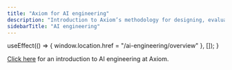 ```yaml
---
title: "Axiom for AI engineering"
description: "Introduction to Axiom’s methodology for designing, evaluating, monitoring, and iterating generative AI capabilities."
sidebarTitle: "AI engineering"
---
```


  useEffect(() => {
    window.location.href = "/ai-engineering/overview"
  }, []);
}

<RedirectComponent />

[Click here](/ai-engineering/overview) for an introduction to AI engineering at Axiom.